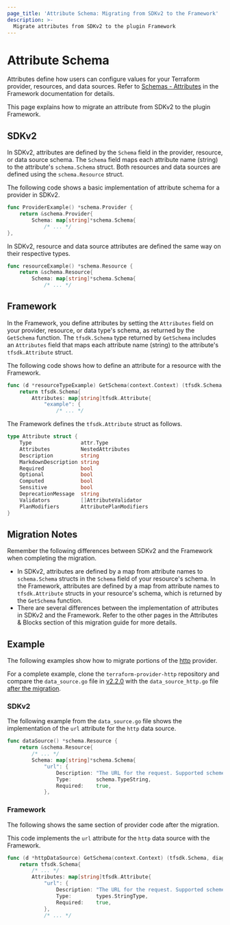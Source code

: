 ```yaml
---
page_title: 'Attribute Schema: Migrating from SDKv2 to the Framework'
description: >-
  Migrate attributes from SDKv2 to the plugin Framework
---
```


# Attribute Schema

Attributes define how users can configure values for your Terraform provider, resources, and data sources. Refer to
[Schemas - Attributes](/terraform/plugin/framework/schemas#attributes) in the Framework documentation for details.

This page explains how to migrate an attribute from SDKv2 to the plugin Framework.

## SDKv2
In SDKv2, attributes are defined by the `Schema` field in the provider, resource, or data source schema. The `Schema`
field maps each attribute name (string) to the attribute's `schema.Schema` struct. Both resources and data sources are
defined using the `schema.Resource` struct.

The following code shows a basic implementation of attribute schema for a provider in SDKv2.

```go
func ProviderExample() *schema.Provider {
    return &schema.Provider{
        Schema: map[string]*schema.Schema{
            /* ... */
},
```

In SDKv2, resource and data source attributes are defined the same way on their respective types.

```go
func resourceExample() *schema.Resource {
    return &schema.Resource{
        Schema: map[string]*schema.Schema{
            /* ... */
```
## Framework

In the Framework, you define attributes by setting the `Attributes` field on your provider, resource, or data type's
schema, as returned by the `GetSchema` function. The `tfsdk.Schema` type returned by `GetSchema` includes an
`Attributes` field that maps each attribute name (string) to the attribute's `tfsdk.Attribute` struct.

The following code shows how to define an attribute for a resource with the Framework.

```go
func (d *resourceTypeExample) GetSchema(context.Context) (tfsdk.Schema, diag.Diagnostics) {
    return tfsdk.Schema{
        Attributes: map[string]tfsdk.Attribute{
            "example": {
                /* ... */
```

The Framework defines the `tfsdk.Attribute` struct as follows.

```go
type Attribute struct {
    Type                attr.Type
    Attributes          NestedAttributes
    Description         string
    MarkdownDescription string
    Required            bool
    Optional            bool
    Computed            bool
    Sensitive           bool
    DeprecationMessage  string
    Validators          []AttributeValidator
    PlanModifiers       AttributePlanModifiers
}
```
## Migration Notes
Remember the following differences between SDKv2 and the Framework when completing the migration.

- In SDKv2, attributes are defined by a map from attribute names to `schema.Schema` structs in the `Schema` field of
your resource's schema. In the Framework, attributes are defined by a map from attribute names to `tfsdk.Attribute`
structs in your resource's schema, which is returned by the `GetSchema` function.
- There are several differences between the implementation of attributes in SDKv2 and the Framework. Refer to the other
pages in the Attributes & Blocks section of this migration guide for more details.

## Example

The following examples show how to migrate portions of the
[http](https://github.com/hashicorp/terraform-provider-http) provider.

For a complete example, clone the
`terraform-provider-http` repository and compare the `data_source.go` file in
[v2.2.0](https://github.com/hashicorp/terraform-provider-http/blob/v2.2.0/internal/provider/data_source.go)
with the `data_source_http.go` file
[after the migration](https://github.com/hashicorp/terraform-provider-http/blob/8527d5b4546b54cdef246a13befc5745dbbbf740/internal/provider/data_source_http.go).


### SDKv2

The following example from the `data_source.go` file shows the implementation of the `url` attribute for the `http`
data source.

```go
func dataSource() *schema.Resource {
    return &schema.Resource{
        /* ... */
        Schema: map[string]*schema.Schema{
            "url": {
                Description: "The URL for the request. Supported schemes are `http` and `https`.",
                Type:        schema.TypeString,
                Required:    true,
            },
```


### Framework

The following shows the same section of provider code after the migration.

This code implements the `url` attribute for the `http` data source with the Framework.

```go
func (d *httpDataSource) GetSchema(context.Context) (tfsdk.Schema, diag.Diagnostics) {
    return tfsdk.Schema{
        /* ... */
        Attributes: map[string]tfsdk.Attribute{
            "url": {
                Description: "The URL for the request. Supported schemes are `http` and `https`.",
                Type:        types.StringType,
                Required:    true,
            },
            /* ... */
```
